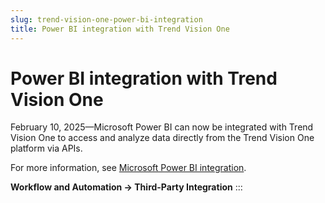 ```yaml
---
slug: trend-vision-one-power-bi-integration
title: Power BI integration with Trend Vision One
---
```

# Power BI integration with Trend Vision One

February 10, 2025—Microsoft Power BI can now be integrated with Trend Vision One to access and analyze data directly from the Trend Vision One platform via APIs.

For more information, see [Microsoft Power BI integration](microsoft-power-bi-integration.mdx).

**Workflow and Automation → Third-Party Integration**
:::
